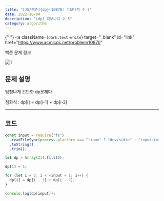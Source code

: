 ---
title: "[JS/백준]{dp}(10870) 피보나치 수 5"
date: 2022-10-04
description: "[dp] 피보나치 수 5"
category: algorithm
---

{" "}
<a
  className={`dark:text-white`}
  target="_blank"
  id="link"
  href="https://www.acmicpc.net/problem/10870"
>
  백준 문제 링크
</a>

![1](https://user-images.githubusercontent.com/75124028/193783161-efc6e217-f0a5-49bb-8b65-56b0d627348a.PNG)

<h2 className={`dark:text-white`}>문제 설명</h2>

엄청나게 간단한 dp문제다

점화식 : dp[i] = dp[i-1] + dp[i-2]

---

<h2 className={`dark:text-white`}>코드</h2>

```js showLineNumbers
const input = require("fs")
  .readFileSync(process.platform === "linux" ? "dev/stdin" : "input.txt")
  .toString()
  .trim();

let dp = Array(21).fill(0);

dp[1] = 1;

for (let i = 2; i < +input + 1; i++) {
  dp[i] = dp[i - 1] + dp[i - 2];
}

console.log(dp[input]);
```
